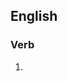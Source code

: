{{also|dissociâtes}}

==English==

===Verb===
{{head|en|verb form}}

# {{en-third-person singular of|dissociate}}